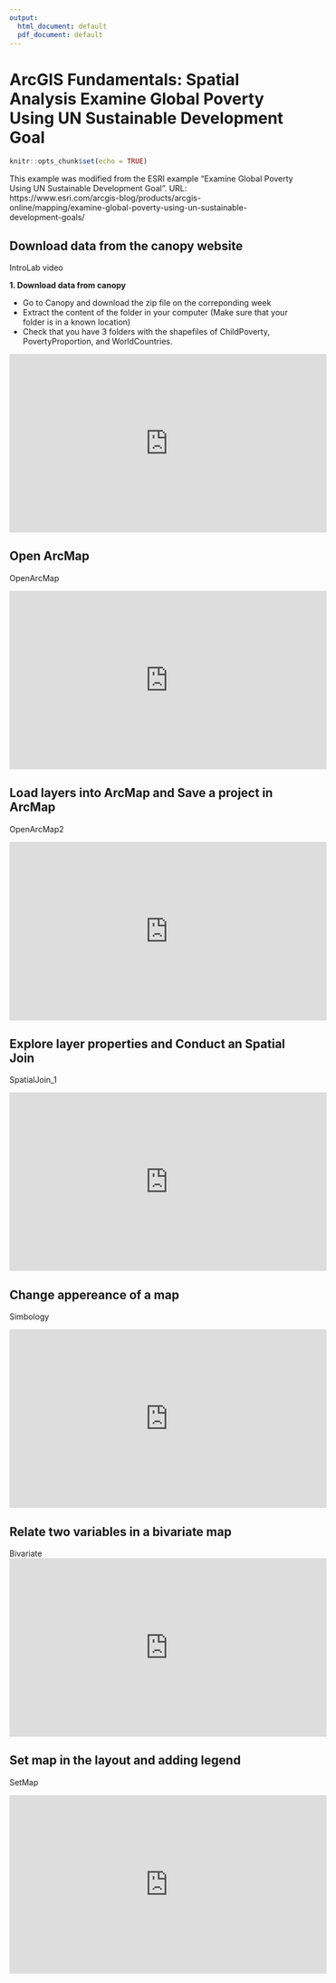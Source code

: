 ```yaml
---
output:
  html_document: default
  pdf_document: default
---
```

# ArcGIS Fundamentals: Spatial Analysis Examine Global Poverty Using UN Sustainable Development Goal {#week2}

```r
knitr::opts_chunk$set(echo = TRUE)
```

This example was modified from the ESRI example "Examine Global Poverty Using UN Sustainable Development Goal". URL: https://www.esri.com/arcgis-blog/products/arcgis-online/mapping/examine-global-poverty-using-un-sustainable-development-goals/

## Download data from the canopy website

IntroLab video

**1. Download data from canopy**

+ Go to Canopy and download the zip file on the correponding week
+ Extract the content of the folder in your computer (Make sure that your folder is in a known location)
+ Check that you have 3 folders with the shapefiles of ChildPoverty, PovertyProportion, and WorldCountries.

<iframe width="560" height="315" src="https://www.youtube.com/embed/xF7m5XtTLd4" frameborder="0" allow="accelerometer; autoplay; encrypted-media; gyroscope; picture-in-picture" allowfullscreen></iframe>

## Open ArcMap

OpenArcMap

<iframe width="560" height="315" src="https://www.youtube.com/embed/Tj3Z4PJTphk" frameborder="0" allow="accelerometer; autoplay; encrypted-media; gyroscope; picture-in-picture" allowfullscreen></iframe>

## Load layers into ArcMap and Save a project in ArcMap

OpenArcMap2

<iframe width="560" height="315" src="https://www.youtube.com/embed/tazD7LNBq5M" frameborder="0" allow="accelerometer; autoplay; encrypted-media; gyroscope; picture-in-picture" allowfullscreen></iframe>

## Explore layer properties and Conduct an Spatial Join

SpatialJoin_1

<iframe width="560" height="315" src="https://www.youtube.com/embed/8lhGlQKGl7M" frameborder="0" allow="accelerometer; autoplay; encrypted-media; gyroscope; picture-in-picture" allowfullscreen></iframe>

## Change appereance of a map

Simbology

<iframe width="560" height="315" src="https://www.youtube.com/embed/BSA6IBQySV0" frameborder="0" allow="accelerometer; autoplay; encrypted-media; gyroscope; picture-in-picture" allowfullscreen></iframe>

## Relate two variables in a bivariate map

Bivariate
<iframe width="560" height="315" src="https://www.youtube.com/embed/qtS2-ZttkLI" frameborder="0" allow="accelerometer; autoplay; encrypted-media; gyroscope; picture-in-picture" allowfullscreen></iframe>

## Set map in the layout and adding legend

SetMap

<iframe width="560" height="315" src="https://www.youtube.com/embed/sD2sfqe-g8Q" frameborder="0" allow="accelerometer; autoplay; encrypted-media; gyroscope; picture-in-picture" allowfullscreen></iframe>
